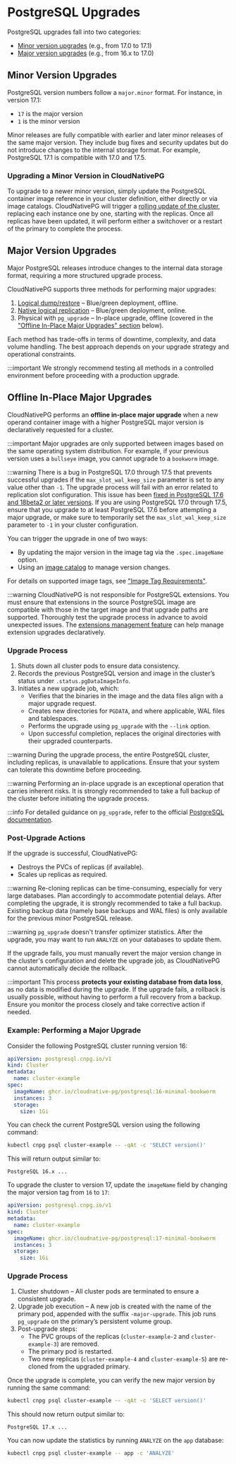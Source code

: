 ﻿# PostgreSQL Upgrades

<!-- SPDX-License-Identifier: CC-BY-4.0 -->

PostgreSQL upgrades fall into two categories:

- [Minor version upgrades](#minor-version-upgrades) (e.g., from 17.0 to 17.1)
- [Major version upgrades](#major-version-upgrades) (e.g., from 16.x to 17.0)

## Minor Version Upgrades

PostgreSQL version numbers follow a `major.minor` format. For instance, in
version 17.1:

- `17` is the major version
- `1` is the minor version

Minor releases are fully compatible with earlier and later minor releases of
the same major version. They include bug fixes and security updates but do not
introduce changes to the internal storage format.
For example, PostgreSQL 17.1 is compatible with 17.0 and 17.5.

### Upgrading a Minor Version in CloudNativePG

To upgrade to a newer minor version, simply update the PostgreSQL container
image reference in your cluster definition, either directly or via image catalogs.
CloudNativePG will trigger a [rolling update of the cluster](rolling_update.mdx),
replacing each instance one by one, starting with the replicas. Once all
replicas have been updated, it will perform either a switchover or a restart of
the primary to complete the process.

## Major Version Upgrades

Major PostgreSQL releases introduce changes to the internal data storage
format, requiring a more structured upgrade process.

CloudNativePG supports three methods for performing major upgrades:

1. [Logical dump/restore](database_import.mdx) – Blue/green deployment, offline.
2. [Native logical replication](logical_replication.mdx#example-of-live-migration-and-major-postgres-upgrade-with-logical-replication) – Blue/green deployment, online.
3. Physical with `pg_upgrade` – In-place upgrade, offline (covered in the
   ["Offline In-Place Major Upgrades" section](#offline-in-place-major-upgrades) below).

Each method has trade-offs in terms of downtime, complexity, and data volume
handling. The best approach depends on your upgrade strategy and operational
constraints.

:::important
We strongly recommend testing all methods in a controlled environment
before proceeding with a production upgrade.

## Offline In-Place Major Upgrades

CloudNativePG performs an **offline in-place major upgrade** when a new operand
container image with a higher PostgreSQL major version is declaratively
requested for a cluster.

:::important
Major upgrades are only supported between images based on the same
operating system distribution. For example, if your previous version uses a
`bullseye` image, you cannot upgrade to a `bookworm` image.

:::warning
There is a bug in PostgreSQL 17.0 through 17.5 that prevents successful upgrades
if the `max_slot_wal_keep_size` parameter is set to any value other than `-1`.
The upgrade process will fail with an error related to replication slot configuration.
This issue has been [fixed in PostgreSQL 17.6 and 18beta2 or later versions](https://github.com/postgres/postgres/commit/f36e5774).
If you are using PostgreSQL 17.0 through 17.5, ensure that you upgrade to at least
PostgreSQL 17.6 before attempting a major upgrade, or make sure to temporarily set
the `max_slot_wal_keep_size` parameter to `-1` in your cluster configuration.

You can trigger the upgrade in one of two ways:

- By updating the major version in the image tag via the `.spec.imageName`
  option.
- Using an [image catalog](image_catalog.mdx) to manage version changes.

For details on supported image tags, see
["Image Tag Requirements"](container_images.mdx#image-tag-requirements).

:::warning
CloudNativePG is not responsible for PostgreSQL extensions. You must ensure
that extensions in the source PostgreSQL image are compatible with those in the
target image and that upgrade paths are supported. Thoroughly test the upgrade
process in advance to avoid unexpected issues.
The [extensions management feature](declarative_database_management.mdx#managing-extensions-in-a-database)
can help manage extension upgrades declaratively.

### Upgrade Process

1. Shuts down all cluster pods to ensure data consistency.
2. Records the previous PostgreSQL version and image in the cluster’s status under
   `.status.pgDataImageInfo`.
3. Initiates a new upgrade job, which:
   - Verifies that the binaries in the image and the data files align with a
     major upgrade request.
   - Creates new directories for `PGDATA`, and where applicable, WAL files and
     tablespaces.
   - Performs the upgrade using `pg_upgrade` with the `--link` option.
   - Upon successful completion, replaces the original directories with their
     upgraded counterparts.

:::warning
During the upgrade process, the entire PostgreSQL cluster, including
replicas, is unavailable to applications. Ensure that your system can
tolerate this downtime before proceeding.

:::warning
Performing an in-place upgrade is an exceptional operation that carries inherent
risks. It is strongly recommended to take a full backup of the cluster before
initiating the upgrade process.

:::info
For detailed guidance on `pg_upgrade`, refer to the official
[PostgreSQL documentation](https://www.postgresql.org/docs/current/pgupgrade.html).

### Post-Upgrade Actions

If the upgrade is successful, CloudNativePG:

- Destroys the PVCs of replicas (if available).
- Scales up replicas as required.

:::warning
Re-cloning replicas can be time-consuming, especially for very large
databases. Plan accordingly to accommodate potential delays. After completing
the upgrade, it is strongly recommended to take a full backup. Existing backup
data (namely base backups and WAL files) is only available for the previous
minor PostgreSQL release.

:::warning
`pg_upgrade` doesn't transfer optimizer statistics. After the upgrade, you
may want to run `ANALYZE` on your databases to update them.

If the upgrade fails, you must manually revert the major version change in the
cluster's configuration and delete the upgrade job, as CloudNativePG cannot
automatically decide the rollback.

:::important
This process **protects your existing database from data loss**, as no data
is modified during the upgrade. If the upgrade fails, a rollback is
usually possible, without having to perform a full recovery from a backup.
Ensure you monitor the process closely and take corrective action if needed.

### Example: Performing a Major Upgrade

Consider the following PostgreSQL cluster running version 16:

```yaml
apiVersion: postgresql.cnpg.io/v1
kind: Cluster
metadata:
  name: cluster-example
spec:
  imageName: ghcr.io/cloudnative-pg/postgresql:16-minimal-bookworm
  instances: 3
  storage:
    size: 1Gi
```

You can check the current PostgreSQL version using the following command:

```sh
kubectl cnpg psql cluster-example -- -qAt -c 'SELECT version()'
```

This will return output similar to:

```console
PostgreSQL 16.x ...
```

To upgrade the cluster to version 17, update the `imageName` field by changing
the major version tag from `16` to `17`:

```yaml
apiVersion: postgresql.cnpg.io/v1
kind: Cluster
metadata:
  name: cluster-example
spec:
  imageName: ghcr.io/cloudnative-pg/postgresql:17-minimal-bookworm
  instances: 3
  storage:
    size: 1Gi
```

### Upgrade Process

1. Cluster shutdown – All cluster pods are terminated to ensure a consistent
   upgrade.
2. Upgrade job execution – A new job is created with the name of the primary
   pod, appended with the suffix `-major-upgrade`. This job runs `pg_upgrade`
   on the primary’s persistent volume group.
3. Post-upgrade steps:
   - The PVC groups of the replicas (`cluster-example-2` and
     `cluster-example-3`) are removed.
   - The primary pod is restarted.
   - Two new replicas (`cluster-example-4` and `cluster-example-5`) are
     re-cloned from the upgraded primary.

Once the upgrade is complete, you can verify the new major version by running
the same command:

```sh
kubectl cnpg psql cluster-example -- -qAt -c 'SELECT version()'
```

This should now return output similar to:

```console
PostgreSQL 17.x ...
```

You can now update the statistics by running `ANALYZE` on the `app` database:

```sh
kubectl cnpg psql cluster-example -- app -c 'ANALYZE'
```
